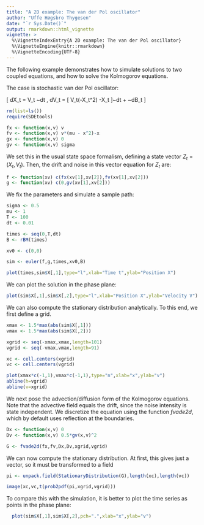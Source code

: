```yaml
---
title: "A 2D example: The van der Pol oscillator"
author: "Uffe Høgsbro Thygesen"
date: "`r Sys.Date()`"
output: rmarkdown::html_vignette
vignette: >
  %\VignetteIndexEntry{A 2D example: The van der Pol oscillator}
  %\VignetteEngine{knitr::rmarkdown}
  %\VignetteEncoding{UTF-8}
---
```


The following example demonstrates how to simulate solutions to two coupled equations, and how to solve the Kolmogorov equations. 

The case is stochastic van der Pol oscillator: 

\[
dX_t = V_t ~dt , \quad dV_t = [ V_t(\mu-X_t^2) -X_t ]~dt + \sigma ~dB_t
\]

```r
rm(list=ls())
require(SDEtools)

fx <- function(x,v) v
fv <- function(x,v) v*(mu - x^2)-x
gx <- function(x,v) 0
gv <- function(x,v) sigma
```

We set this in the usual state space formalism, defining a state vector $Z_t=(X_t,V_t)$. Then, the drift and noise in this vector equation for $Z_t$ are: 

```r
f <- function(xv) c(fx(xv[1],xv[2]),fv(xv[1],xv[2]))
g <- function(xv) c(0,gv(xv[1],xv[2]))
```

We fix the parameters and simulate a sample path:

```r
sigma <- 0.5
mu <- 1
T <- 100
dt <- 0.01

times <- seq(0,T,dt)
B <- rBM(times)

xv0 <- c(0,0)

sim <- euler(f,g,times,xv0,B)

plot(times,sim$X[,1],type="l",xlab="Time t",ylab="Position X")
```

We can plot the solution in the phase plane:

```r
plot(sim$X[,1],sim$X[,2],type="l",xlab="Position X",ylab="Velocity V")
```

We can also compute the stationary distribution analytically. To this end, we first define a grid.

```r
xmax <- 1.5*max(abs(sim$X[,1]))
vmax <- 1.5*max(abs(sim$X[,2]))

xgrid <- seq(-xmax,xmax,length=101)
vgrid <- seq(-vmax,vmax,length=91)

xc <- cell.centers(xgrid)
vc <- cell.centers(vgrid)

plot(xmax*c(-1,1),vmax*c(-1,1),type="n",xlab="x",ylab="v")
abline(h=vgrid)
abline(v=xgrid)
```

We next pose the advection/diffusion form of the Kolmogorov equations. Note that the advective field equals the drift, since the noise intensity is state independent. We discretize the equation using the function *fvade2d*, which by default uses reflection at the boundaries.  

```r
Dx <- function(x,v) 0
Dv <- function(x,v) 0.5*gv(x,v)^2

G <- fvade2d(fx,fv,Dx,Dv,xgrid,vgrid)
```

We can now compute the stationary distribution. At first, this gives just a vector, so it must be transformed to a field 

```r
pi <- unpack.field(StationaryDistribution(G),length(xc),length(vc))

image(xc,vc,t(prob2pdf(pi,xgrid,vgrid)))
```

To compare this with the simulation, it is better to plot the time series as points in the phase plane: 

```r
  plot(sim$X[,1],sim$X[,2],pch=".",xlab="x",ylab="v")
```


